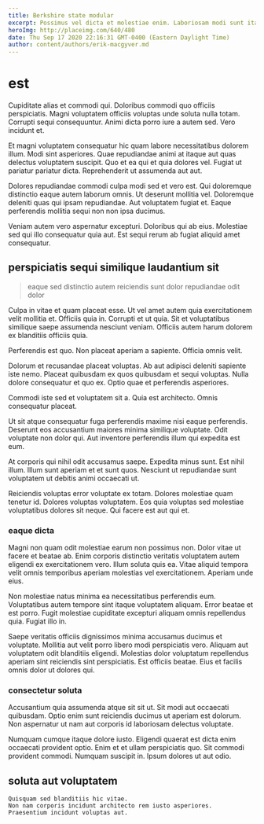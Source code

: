 ```yaml
---
title: Berkshire state modular
excerpt: Possimus vel dicta et molestiae enim. Laboriosam modi sunt itaque veniam harum qui nihil rerum facilis. Et corporis omnis magnam explicabo occaecati est quia. Aspernatur quo veritatis quaerat voluptatem maiores. Sint enim rerum culpa eaque consequatur facilis. Expedita tempora aspernatur.
heroImg: http://placeimg.com/640/480
date: Thu Sep 17 2020 22:16:31 GMT-0400 (Eastern Daylight Time)
author: content/authors/erik-macgyver.md
---
```

# est

Cupiditate alias et commodi qui. Doloribus commodi quo officiis perspiciatis. Magni voluptatem officiis voluptas unde soluta nulla totam. Corrupti sequi consequuntur. Animi dicta porro iure a autem sed. Vero incidunt et.
  
Et magni voluptatem consequatur hic quam labore necessitatibus dolorem illum. Modi sint asperiores. Quae repudiandae animi at itaque aut quas delectus voluptatem suscipit. Quo et ea qui et quia dolores vel. Fugiat ut pariatur pariatur dicta. Reprehenderit ut assumenda aut aut.
  
Dolores repudiandae commodi culpa modi sed et vero est. Qui doloremque distinctio eaque autem laborum omnis. Ut deserunt mollitia vel. Doloremque deleniti quas qui ipsam repudiandae. Aut voluptatem fugiat et. Eaque perferendis mollitia sequi non non ipsa ducimus.
  
Veniam autem vero aspernatur excepturi. Doloribus qui ab eius. Molestiae sed qui illo consequatur quia aut. Est sequi rerum ab fugiat aliquid amet consequatur.

## perspiciatis sequi similique laudantium sit

> eaque sed distinctio autem reiciendis sunt dolor repudiandae odit dolor

Culpa in vitae et quam placeat esse. Ut vel amet autem quia exercitationem velit mollitia et. Officiis quia in. Corrupti et ut quia. Sit et voluptatibus similique saepe assumenda nesciunt veniam. Officiis autem harum dolorem ex blanditiis officiis quia.
  
Perferendis est quo. Non placeat aperiam a sapiente. Officia omnis velit.
  
Dolorum et recusandae placeat voluptas. Ab aut adipisci deleniti sapiente iste nemo. Placeat quibusdam ex quos quibusdam et sequi voluptas. Nulla dolore consequatur et quo ex. Optio quae et perferendis asperiores.
  
Commodi iste sed et voluptatem sit a. Quia est architecto. Omnis consequatur placeat.
  
Ut sit atque consequatur fuga perferendis maxime nisi eaque perferendis. Deserunt eos accusantium maiores minima similique voluptate. Odit voluptate non dolor qui. Aut inventore perferendis illum qui expedita est eum.
  
At corporis qui nihil odit accusamus saepe. Expedita minus sunt. Est nihil illum. Illum sunt aperiam et et sunt quos. Nesciunt ut repudiandae sunt voluptatem ut debitis animi occaecati ut.
  
Reiciendis voluptas error voluptate ex totam. Dolores molestiae quam tenetur id. Dolores voluptas voluptatem. Eos quia voluptas sed molestiae voluptatibus dolores sit neque. Qui facere est aut qui et.

### eaque dicta

Magni non quam odit molestiae earum non possimus non. Dolor vitae ut facere et beatae ab. Enim corporis distinctio veritatis voluptatem autem eligendi ex exercitationem vero. Illum soluta quis ea. Vitae aliquid tempora velit omnis temporibus aperiam molestias vel exercitationem. Aperiam unde eius.
  
Non molestiae natus minima ea necessitatibus perferendis eum. Voluptatibus autem tempore sint itaque voluptatem aliquam. Error beatae et est porro. Fugit molestiae cupiditate excepturi aliquam omnis repellendus quia. Fugiat illo in.
  
Saepe veritatis officiis dignissimos minima accusamus ducimus et voluptate. Mollitia aut velit porro libero modi perspiciatis vero. Aliquam aut voluptatem odit blanditiis eligendi. Molestias dolor voluptatum repellendus aperiam sint reiciendis sint perspiciatis. Est officiis beatae. Eius et facilis omnis dolor ut dolores qui.

### consectetur soluta

Accusantium quia assumenda atque sit sit ut. Sit modi aut occaecati quibusdam. Optio enim sunt reiciendis ducimus ut aperiam est dolorum. Non aspernatur ut nam aut corporis id laboriosam delectus voluptate.
  
Numquam cumque itaque dolore iusto. Eligendi quaerat est dicta enim occaecati provident optio. Enim et et ullam perspiciatis quo. Sit commodi provident commodi. Numquam suscipit in. Ipsum dolores ut aut odio.

## soluta aut voluptatem

```text
Quisquam sed blanditiis hic vitae.
Non nam corporis incidunt architecto rem iusto asperiores.
Praesentium incidunt voluptas aut.
```

